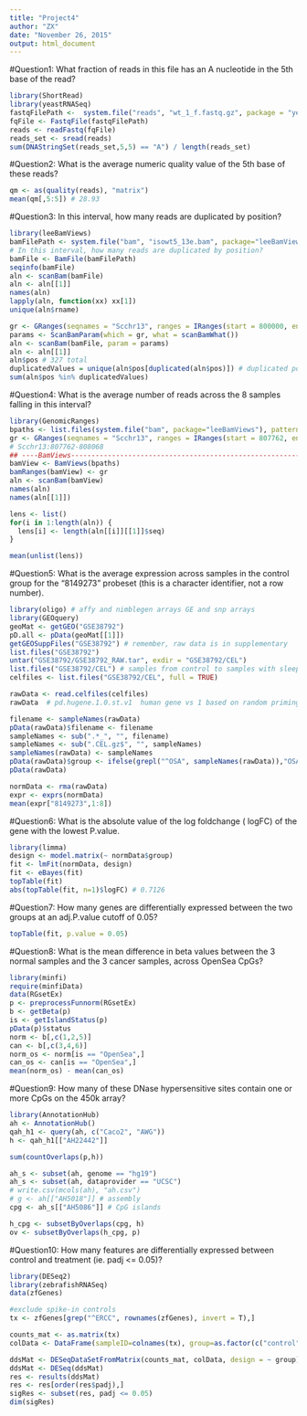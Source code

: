 ```yaml
---
title: "Project4"
author: "ZX"
date: "November 26, 2015"
output: html_document
---
```

#Question1: What fraction of reads in this file has an A nucleotide in the 5th base of the read?
```r
library(ShortRead) 
library(yeastRNASeq)
fastqFilePath <-  system.file("reads", "wt_1_f.fastq.gz", package = "yeastRNASeq")
fqFile <- FastqFile(fastqFilePath)
reads <- readFastq(fqFile)
reads_set <- sread(reads)
sum(DNAStringSet(reads_set,5,5) == "A") / length(reads_set)
```

#Question2: What is the average numeric quality value of the 5th base of these reads?

```r
qm <- as(quality(reads), "matrix")
mean(qm[,5:5]) # 28.93
```

#Question3: In this interval, how many reads are duplicated by position?

```r
library(leeBamViews)
bamFilePath <- system.file("bam", "isowt5_13e.bam", package="leeBamViews")
# In this interval, how many reads are duplicated by position?
bamFile <- BamFile(bamFilePath)
seqinfo(bamFile)
aln <- scanBam(bamFile)
aln <- aln[[1]]  
names(aln)
lapply(aln, function(xx) xx[1])
unique(aln$rname)

gr <- GRanges(seqnames = "Scchr13", ranges = IRanges(start = 800000, end = 801000))
params <- ScanBamParam(which = gr, what = scanBamWhat())
aln <- scanBam(bamFile, param = params)
aln <- aln[[1]]  
aln$pos # 327 total 
duplicatedValues = unique(aln$pos[duplicated(aln$pos)]) # duplicated positions and their names
sum(aln$pos %in% duplicatedValues)
```

#Question4: What is the average number of reads across the 8 samples falling in this interval?

```r
library(GenomicRanges)
bpaths <- list.files(system.file("bam", package="leeBamViews"), pattern = "bam$", full=TRUE)
gr <- GRanges(seqnames = "Scchr13", ranges = IRanges(start = 807762, end = 808068))
# Scchr13:807762-808068
## ----BamViews------------------------------------------------------------
bamView <- BamViews(bpaths)
bamRanges(bamView) <- gr
aln <- scanBam(bamView)
names(aln)
names(aln[[1]])

lens <- list()
for(i in 1:length(aln)) {
  lens[i] <- length(aln[[i]][[1]]$seq)
}

mean(unlist(lens))
```

#Question5: What is the average expression across samples in the control group for the “8149273” probeset (this is a character identifier, not a row number).
```r
library(oligo) # affy and nimblegen arrays GE and snp arrays
library(GEOquery)
geoMat <- getGEO("GSE38792")
pD.all <- pData(geoMat[[1]])
getGEOSuppFiles("GSE38792") # remember, raw data is in supplementary
list.files("GSE38792")
untar("GSE38792/GSE38792_RAW.tar", exdir = "GSE38792/CEL")
list.files("GSE38792/CEL") # samples from control to samples with sleep apnea
celfiles <- list.files("GSE38792/CEL", full = TRUE)

rawData <- read.celfiles(celfiles)
rawData  # pd.hugene.1.0.st.v1  human gene vs 1 based on random priming

filename <- sampleNames(rawData)
pData(rawData)$filename <- filename
sampleNames <- sub(".*_", "", filename)
sampleNames <- sub(".CEL.gz$", "", sampleNames)
sampleNames(rawData) <- sampleNames
pData(rawData)$group <- ifelse(grepl("^OSA", sampleNames(rawData)),"OSA", "Control")
pData(rawData)

normData <- rma(rawData)
expr <- exprs(normData)
mean(expr["8149273",1:8])
```

#Question6: What is the absolute value of the log foldchange ( logFC) of the gene with the lowest P.value.
```r
library(limma)
design <- model.matrix(~ normData$group)
fit <- lmFit(normData, design)
fit <- eBayes(fit)
topTable(fit)
abs(topTable(fit, n=1)$logFC) # 0.7126
```

#Question7: How many genes are differentially expressed between the two groups at an adj.P.value cutoff of 0.05?
```r
topTable(fit, p.value = 0.05)
```

#Question8: What is the mean difference in beta values between the 3 normal samples and the 3 cancer samples, across OpenSea CpGs?
```r
library(minfi)
require(minfiData)
data(RGsetEx)
p <- preprocessFunnorm(RGsetEx)
b <- getBeta(p)
is <- getIslandStatus(p)
pData(p)$status
norm <- b[,c(1,2,5)]
can <- b[,c(3,4,6)]
norm_os <- norm[is == "OpenSea",]
can_os <- can[is == "OpenSea",]
mean(norm_os) - mean(can_os)
```

#Question9: How many of these DNase hypersensitive sites contain one or more CpGs on the 450k array?
```r
library(AnnotationHub)
ah <- AnnotationHub()
qah_h1 <- query(ah, c("Caco2", "AWG"))
h <- qah_h1[["AH22442"]]

sum(countOverlaps(p,h))  

ah_s <- subset(ah, genome == "hg19")
ah_s <- subset(ah, dataprovider == "UCSC")
# write.csv(mcols(ah), "ah.csv")
# g <- ah[["AH5018"]] # assembly
cpg <- ah_s[["AH5086"]] # CpG islands

h_cpg <- subsetByOverlaps(cpg, h)
ov <- subsetByOverlaps(h_cpg, p)
```

#Question10: How many features are differentially expressed between control and treatment (ie. padj <= 0.05)?
```r
library(DESeq2)
library(zebrafishRNASeq)
data(zfGenes)

#exclude spike-in controls
tx <- zfGenes[grep("^ERCC", rownames(zfGenes), invert = T),]

counts_mat <- as.matrix(tx)
colData <- DataFrame(sampleID=colnames(tx), group=as.factor(c("control", "control", "control", "treatment", "treatment", "treatment")))

ddsMat <- DESeqDataSetFromMatrix(counts_mat, colData, design = ~ group)
ddsMat <- DESeq(ddsMat)
res <- results(ddsMat)
res <- res[order(res$padj),]
sigRes <- subset(res, padj <= 0.05)
dim(sigRes)
```
